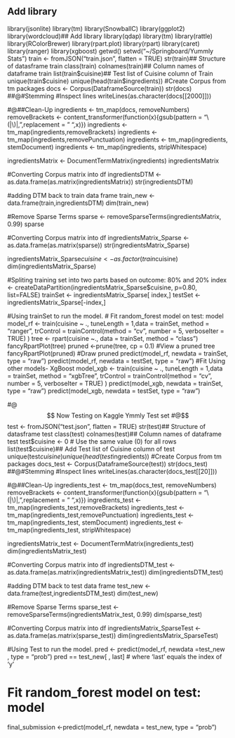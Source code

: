 ## Add library
library(jsonlite)
library(tm)
library(SnowballC)
library(ggplot2)
library(wordcloud)## Add library
library(qdap)
library(tm)
library(rattle)
library(RColorBrewer)
library(rpart.plot)
library(rpart)
library(caret)
library(ranger)
library(xgboost)
getwd()
setwd("~/Springboard/Yummly Stats")
train <- fromJSON("train.json", flatten = TRUE)
str(train)## Structure of datasframe train
class(train)
colnames(train)## Column names of dataframe train
list(train$cuisine)## Test list of Cuisine column of Train
unique(train$cuisine)
unique(head(train$ingredients))
#Create Corpus from tm packages
docs <- Corpus(DataframeSource(train))
str(docs)
##@#Stemming
#Inspect lines
writeLines(as.character(docs[[2000]]))

#@##Clean-Up
ingredients <- tm_map(docs, removeNumbers)
removeBrackets <- content_transformer(function(x){gsub(pattern = "\\(|\\)|,",replacement = " ",x)})
ingredients <- tm_map(ingredients,removeBrackets)
ingredients <- tm_map(ingredients,removePunctuation)
ingredients <- tm_map(ingredients, stemDocument)
ingredients <- tm_map(ingredients, stripWhitespace)

ingredientsMatrix <- DocumentTermMatrix(ingredients)
ingredientsMatrix

#Converting Corpus matrix into df
ingredientsDTM <- as.data.frame(as.matrix(ingredientsMatrix))
str(ingredientsDTM)

#adding DTM back to train data frame
train_new <- data.frame(train,ingredientsDTM) 
dim(train_new)

#Remove Sparse Terms
sparse <- removeSparseTerms(ingredientsMatrix, 0.99)
sparse

#Converting Corpus matrix into df
ingredientsMatrix_Sparse <- as.data.frame(as.matrix(sparse))
str(ingredientsMatrix_Sparse)

ingredientsMatrix_Sparse$cuisine <- as.factor(train$cuisine)
dim(ingredientsMatrix_Sparse)

#Spliting training set into two parts based on outcome: 80% and 20%
index <- createDataPartition(ingredientsMatrix_Sparse$cuisine, p=0.80, list=FALSE)
trainSet <- ingredientsMatrix_Sparse[ index,]
testSet <- ingredientsMatrix_Sparse[-index,]

#Using trainSet to run the model.
# Fit random_forest model on test: model
model_rf <- train(cuisine ~ .,
                  tuneLength = 1,data = trainSet, method = "ranger", 
                  trControl = trainControl(method = "cv", number = 5, verboseIter = TRUE) )
tree <- rpart(cuisine ~., data = trainSet, method = "class") 
fancyRpartPlot(tree)
pruned <-prune(tree, cp = 0.1) #View a pruned tree fancyRpartPlot(pruned) #Draw pruned
predict(model_rf, newdata = trainSet, type = "raw")
predict(model_rf, newdata = testSet, type = "raw")
#Fit Using other models- XgBoost
model_xgb <- train(cuisine ~ .,
                   tuneLength = 1,data = trainSet, method = "xgbTree", 
                   trControl = trainControl(method = "cv", number = 5, verboseIter = TRUE) )
predict(model_xgb, newdata = trainSet, type = "raw")
predict(model_xgb, newdata = testSet, type = "raw")


#@$$ Now Testing on Kaggle Ymmly Test set #@$$
test <- fromJSON("test.json", flatten = TRUE)
str(test)## Structure of datasframe test
class(test)
colnames(test)## Column names of dataframe test
test$cuisine  <- 0   # Use the same value (0) for all rows
list(test$cuisine)## Add Test list of Cuisine column of test
unique(test$cuisine)
unique(head(test$ingredients))
#Create Corpus from tm packages
docs_test <- Corpus(DataframeSource(test))
str(docs_test)
##@#Stemming
#Inspect lines
writeLines(as.character(docs_test[[20]]))

#@##Clean-Up
ingredients_test <- tm_map(docs_test, removeNumbers)
removeBrackets <- content_transformer(function(x){gsub(pattern = "\\(|\\)|,",replacement = " ",x)})
ingredients_test <- tm_map(ingredients_test,removeBrackets)
ingredients_test <- tm_map(ingredients_test,removePunctuation)
ingredients_test <- tm_map(ingredients_test, stemDocument)
ingredients_test <- tm_map(ingredients_test, stripWhitespace)

ingredientsMatrix_test <- DocumentTermMatrix(ingredients_test)
dim(ingredientsMatrix_test)

#Converting Corpus matrix into df
ingredientsDTM_test <- as.data.frame(as.matrix(ingredientsMatrix_test))
dim(ingredientsDTM_test)

#adding DTM back to test data frame
test_new <- data.frame(test,ingredientsDTM_test) 
dim(test_new)

#Remove Sparse Terms
sparse_test <- removeSparseTerms(ingredientsMatrix_test, 0.99)
dim(sparse_test)

#Converting Corpus matrix into df
ingredientsMatrix_SparseTest <- as.data.frame(as.matrix(sparse_test))
dim(ingredientsMatrix_SparseTest)


#Using Test to run the model.
pred <- predict(model_rf, newdata =test_new , type = "prob") 
pred == test_new[ , last]  # where 'last' equals the index of 'y'


# Fit random_forest model on test: model
final_submission <-predict(model_rf, newdata = test_new, type =  "prob")